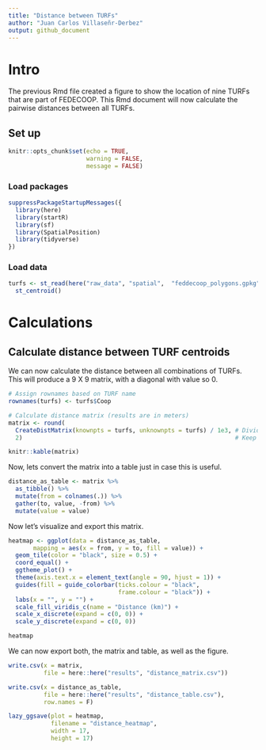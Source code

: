 ```yaml
---
title: "Distance between TURFs"
author: "Juan Carlos Villaseñr-Derbez"
output: github_document
---
```


# Intro

The previous Rmd  file created a figure to show the location of nine TURFs that are part of FEDECOOP. This Rmd document will now calculate the pairwise distances between all TURFs.

## Set up

```r
knitr::opts_chunk$set(echo = TRUE,
                      warning = FALSE,
                      message = FALSE)
```

### Load packages

```r
suppressPackageStartupMessages({
  library(here)
  library(startR)
  library(sf)
  library(SpatialPosition)
  library(tidyverse)
})
```

### Load data

```r
turfs <- st_read(here("raw_data", "spatial",  "feddecoop_polygons.gpkg")) %>% 
  st_centroid()
```

# Calculations

## Calculate distance between TURF centroids


We can now calculate the distance between all combinations of TURFs. This will produce a 9 X 9 matrix, with a diagonal with value so 0.

```r
# Assign rownames based on TURF name
rownames(turfs) <- turfs$Coop

# Calculate distance matrix (results are in meters)
matrix <- round(
  CreateDistMatrix(knownpts = turfs, unknownpts = turfs) / 1e3, # Divide by a thousand to convert to km
  2)                                                            # Keep only two decimals
```


```r
knitr::kable(matrix)
```

Now, lets convert the matrix into a table just in case this is useful.

```r
distance_as_table <- matrix %>%
  as_tibble() %>% 
  mutate(from = colnames(.)) %>% 
  gather(to, value, -from) %>% 
  mutate(value = value)
```

Now let's visualize and export this matrix.

```r
heatmap <- ggplot(data = distance_as_table,
       mapping = aes(x = from, y = to, fill = value)) +
  geom_tile(color = "black", size = 0.5) +
  coord_equal() +
  ggtheme_plot() +
  theme(axis.text.x = element_text(angle = 90, hjust = 1)) +
  guides(fill = guide_colorbar(ticks.colour = "black",
                               frame.colour = "black")) + 
  labs(x = "", y = "") +
  scale_fill_viridis_c(name = "Distance (km)") +
  scale_x_discrete(expand = c(0, 0)) +
  scale_y_discrete(expand = c(0, 0))

heatmap
```

We can now export both, the matrix and table, as well as the figure.

```r
write.csv(x = matrix,
          file = here::here("results", "distance_matrix.csv"))

write.csv(x = distance_as_table,
          file = here::here("results", "distance_table.csv"),
          row.names = F)

lazy_ggsave(plot = heatmap,
            filename = "distance_heatmap",
            width = 17,
            height = 17)
```


















